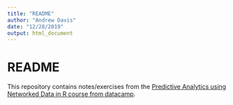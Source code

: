 ```yaml
---
title: "README"
author: "Andrew Davis"
date: "12/28/2019"
output: html_document
---
```


# README

This repository contains notes/exercises from the [Predictive Analytics using Networked Data in R course from datacamp](https://www.datacamp.com/courses/predictive-analytics-using-networked-data-in-r). 
